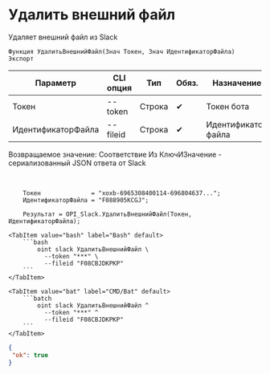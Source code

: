 ﻿---
sidebar_position: 5
---


# Удалить внешний файл
 Удаляет внешний файл из Slack



`Функция УдалитьВнешнийФайл(Знач Токен, Знач ИдентификаторФайла) Экспорт`

  | Параметр | CLI опция | Тип | Обяз. | Назначение |
  |-|-|-|-|-|
  | Токен | --token | Строка | &#x2714; | Токен бота |
  | ИдентификаторФайла | --fileid | Строка | &#x2714; | Идентификатор файла |

  
  Возвращаемое значение:   Соответствие Из КлючИЗначение - сериализованный JSON ответа от Slack

<br/>




```bsl title="Пример использования для 1С:Предприятие/OneScript"
    Токен              = "xoxb-6965308400114-696804637...";
    ИдентификаторФайла = "F088905KCGJ";

    Результат = OPI_Slack.УдалитьВнешнийФайл(Токен, ИдентификаторФайла);
```
    

 <Tabs>
  
    <TabItem value="bash" label="Bash" default>
        ```bash
            oint slack УдалитьВнешнийФайл \
              --token "***" \
              --fileid "F08CBJDKPKP"
        ```
    </TabItem>
  
    <TabItem value="bat" label="CMD/Bat" default>
        ```batch
            oint slack УдалитьВнешнийФайл ^
              --token "***" ^
              --fileid "F08CBJDKPKP"
        ```
    </TabItem>
</Tabs>


```json title="Результат"
{
 "ok": true
}
```
